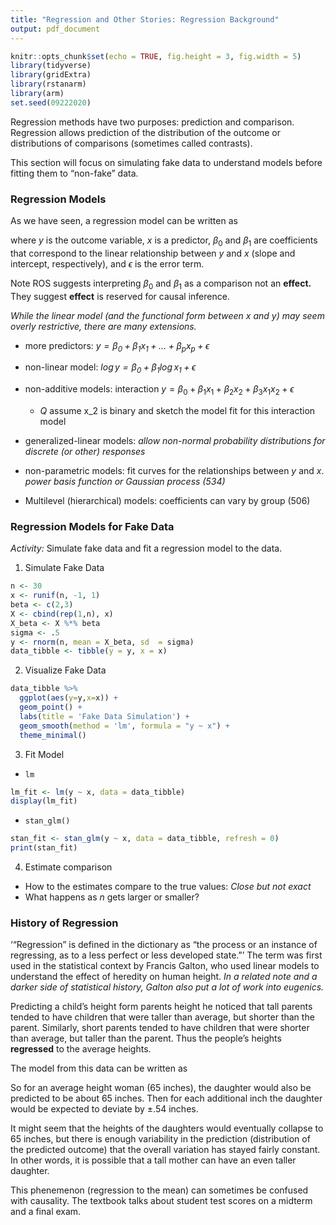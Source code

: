 ```yaml
---
title: "Regression and Other Stories: Regression Background"
output: pdf_document
---
```


\renewcommand{\vec}[1]{\mathbf{#1}}

```r
knitr::opts_chunk$set(echo = TRUE, fig.height = 3, fig.width = 5)
library(tidyverse) 
library(gridExtra)
library(rstanarm)
library(arm)
set.seed(09222020)
```

Regression methods have two purposes: prediction and comparison. Regression allows prediction of the distribution of the outcome or distributions of comparisons (sometimes called contrasts).
\vfill

This section will focus on simulating fake data to understand models before fitting them to "non-fake" data.
\vfill

### Regression Models

As we have seen, a regression model can be written as

\begin{equation}
*y = \beta_0 + \beta_1 x + \epsilon*,
\end{equation}

where $y$ is the outcome variable, $x$ is a predictor, $\beta_0$ and $\beta_1$ are coefficients that correspond to the linear relationship between $y$ and $x$ (slope and intercept, respectively), and $\epsilon$ is the error term.

\vfill

Note ROS suggests interpreting $\beta_0$ and $\beta_1$ as a comparison not an __effect.__ They suggest __effect__ is reserved for causal inference.

\vfill

*While the linear model (and the functional form between $x$ and $y$) may seem overly restrictive, there are many extensions.*

- more predictors: *$y = \beta_0 + \beta_1 x_1 + ... + \beta_p x_p + \epsilon$*

\vfill

- non-linear model: *$\log{y} = \beta_0 + \beta_1 \log{x_1}  + \epsilon$*

\vfill

- non-additive models: interaction $y = \beta_0 + \beta_1 x_1 + \beta_2 x_2 + \beta_3 x_1 x_2 + \epsilon$

    - _Q_ assume x_2 is binary and sketch the model fit for this interaction model
    
\vfill

- generalized-linear models: *allow non-normal probability distributions for discrete (or other) responses*

\vfill

- non-parametric models: fit curves for the relationships between $y$ and $x$. *power basis function or Gaussian process (534)*

\vfill

- Multilevel (hierarchical) models: coefficients can vary by group (506)

\newpage

### Regression Models for Fake Data

_Activity:_ Simulate fake data and fit a regression model to the data. 

\vfill

1. Simulate Fake Data
```r
n <- 30
x <- runif(n, -1, 1)
beta <- c(2,3)
X <- cbind(rep(1,n), x)
X_beta <- X %*% beta
sigma <- .5
y <- rnorm(n, mean = X_beta, sd  = sigma)
data_tibble <- tibble(y = y, x = x)
```
\vfill

2. Visualize Fake Data
```r
data_tibble %>%
  ggplot(aes(y=y,x=x)) + 
  geom_point() +
  labs(title = 'Fake Data Simulation') +
  geom_smooth(method = 'lm', formula = "y ~ x") + 
  theme_minimal()
```

\vfill

\newpage

3. Fit Model

- `lm`
```r
lm_fit <- lm(y ~ x, data = data_tibble)
display(lm_fit)
```
\vfill

- `stan_glm()`
```r
stan_fit <- stan_glm(y ~ x, data = data_tibble, refresh = 0)
print(stan_fit)
```

\vfill

4. Estimate comparison

- How to the estimates compare to the true values: *Close but not exact*
\vfill
- What happens as $n$ gets larger or smaller? 

\newpage

### History of Regression

'"Regression" is defined in the dictionary as "the process or an instance of regressing, as to a less perfect or less developed state."' The term was first used in the statistical context by Francis Galton, who used linear models to understand the effect of heredity on human height. _In a related note and a darker side of statistical history, Galton also put a lot of work into eugenics._

\vfill

Predicting a child's height form parents height he noticed that tall parents tended to have children that were taller than average, but shorter than the parent. Similarly, short parents tended to have children that were shorter than average, but taller than the parent. Thus the people's heights __regressed__ to the average heights.

\vfill

The model from this data can be written as

\begin{align}
y =& 30 + .54 x + error\\
y = & 65.1 + .54(x - 65) + error
\end{align}

So for an average height woman (65 inches), the daughter would also be predicted to be about 65 inches. Then for each additional inch the daughter would be expected to deviate by $\pm .54$ inches.

\vfill

It might seem that the heights of the daughters would eventually collapse to 65 inches, but there is enough variability in the prediction (distribution of the predicted outcome) that the overall variation has stayed fairly constant. In other words, it is possible that a tall mother can have an even taller daughter.

\vfill

This phenemenon (regression to the mean) can sometimes be confused with causality. The textbook talks about student test scores on a midterm and a final exam.